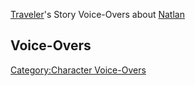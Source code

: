 {{LanguageTabs/Traveler}}
{{Main|Traveler/Voice-Overs}}
[[Traveler]]'s Story Voice-Overs about [[Natlan]]

==Voice-Overs==
{{VO/Traveler
|character           = Traveler
|language            = ja
|name                = 旅人

|vo_01_01_title      = こだまの子の宝石について…
|vo_01_01_subtitle   = About the Children of Echoes' Gems...
|vo_01_01_waypoint   = in Natlan
|vo_01_01_file_male  = VO_{language}{character1} About the Children of Echoes' Gems.ogg
|vo_01_01_file_female= VO_{language}{character2} About the Children of Echoes' Gems.ogg
|vo_01_01_tx         = '''パイモン：'''そういえば、ここら辺の谷ってキラキラの宝石がたくさんあるよな！<br><!--
                    -->'''パイモン：'''せっかくだから、近くを掘ってみようぜ。運がよければ、超すごい宝石を掘りあてられるかもだろ。そうなったらもう二度とモラ不足に悩む必要がなくなるぜ！<br><!--
                    -->'''(旅人)：'''へえ、パイモンって宝石を見分けられるの？<br><!--
                    -->'''パイモン：'''そ、それは…キラキラしてるなら、いい物に決まってるだろ！うん、きっとそうだ！<br><!--
                    -->'''(旅人)：'''童話によく出てくる財宝集めが好きな悪龍みたいだね。<br><!--
                    -->'''パイモン：'''ふふん、ここはナタなんだから、「悪龍」じゃなくて「賢龍」だろ！<br><!--
                    -->'''パイモン：'''「勇気と知恵を持つ旅人よ。この賢龍が超すごい宝石の在処を教えてやろう&mdash;&mdash;」<br><!--
                    -->'''(旅人)：'''宝石の種類も見分けられないのに？
|vo_01_01_rm         = 

|vo_01_02_title      = 懸木の民について…
|vo_01_02_subtitle   = About the Scions of the Canopy...
|vo_01_02_waypoint   = in Natlan
|vo_01_02_file_male  = VO_{language}{character1} About the Scions of the Canopy.ogg
|vo_01_02_file_female= VO_{language}{character2} About the Scions of the Canopy.ogg
|vo_01_02_tx         = '''パイモン：'''懸木の民のみんなって、見るからに危険なアウトドアスポーツが好きなんだな。<br><!--
                    -->'''パイモン：'''防具もなしに素手で岩を登ったり、高いとこを板に乗って滑ったり、火山で走って跳んであちこち移動したり、命綱をつけて崖から飛び降りたり…考えただけで心臓がバクバクするぞ！<br><!--
                    -->'''(旅人)：'''そうか？俺たちの冒険だって危ないだろ。凍るような風の吹く雪山に、痺れる轟雷、砂の舞う砂漠、不毛な死域…<br><!--
                    -->'''パイモン：'''うぅ…そういわれると、確かにオイラたち、本当に大変な旅をしてきたんだな…<br><!--
                    -->'''(旅人)：'''でも、そこそこ強いおかげで、一般人にとっての「冒険」も、俺たちは普通にやれてるからなあ。懸木の民の人たちも同じなんじゃないかな。<br><!--
                    -->'''パイモン：'''いやいや！オイラはおまえみたいに勇ましくないんだから、同じように扱われたら困るぞっ！<br><!--
                    -->'''パイモン：'''そういう認識はおまえたちみたいな強いやつの間だけにしといてくれ。もし本当にやばい状況になったら、オ…オイラ、やっぱりおまえの後ろに隠れるぞ。
|vo_01_02_rm         = 

|vo_01_03_title      = ナタの温泉について…
|vo_01_03_subtitle   = About the Hot Springs of Natlan...
|vo_01_03_waypoint   = in Natlan
|vo_01_03_file_male  = VO_{language}{character1} About the Hot Springs of Natlan.ogg
|vo_01_03_file_female= VO_{language}{character2} About the Hot Springs of Natlan.ogg
|vo_01_03_tx         = '''パイモン：'''「流泉の衆」のみんなって、本当にのんびりしてるよな。温泉ばっか入ってるし…<br><!--
                    -->'''(旅人)：'''温泉に入る時、特別に音楽家まで雇って心地良い音楽を演奏してもらう温泉愛好家もいるらしいよ。そのほうが身も心も完全にリラックスできるんだって。<br><!--
                    -->'''パイモン：'''わぁ…オイラも試したくなってきたぜ…<br><!--
                    -->'''(旅人)：'''パイモンが次に温泉に入るとき、俺がアランナラの音楽を演奏してあげよっか。<br><!--
                    -->'''パイモン：'''えっ、でも、オイラはまだ楽器が弾けないぞ。おまえが入る番になったらどうすればいいんだ…<br><!--
                    -->'''(旅人)：'''じゃあ、パイモンには歌を歌ってもらおうか。そうだな…フォンテーヌの歌劇とかはどう？<br><!--
                    -->'''パイモン：'''難しすぎるだろ！聞いたらリラックスできるどころか、かえって頭が痛くなって熱が出るかもしれないぞ！<br><!--
                    -->'''パイモン：'''なんならナタ風のラップとかはどうだ？最近覚えたんだ。ちょっと披露してやるぜ。コホン&mdash;&mdash;<br><!--
                    -->'''パイモン：'''「よう！おまえの面前、パイモンごきげん、色んな冒険経験したオイラはもう悠然…」<br><!--
                    -->'''パイモン：'''「ちぇけら！万水ブクブク、海獣プクプク、噂の古華派はカンフー…」<br><!--
                    -->'''(旅人)：'''躍動感がすごい！<br><!--
                    -->'''(旅人)：'''温泉に浸かりながら水面を叩いて、ハデに伴奏したくなるね。<br><!--
                    -->'''パイモン：'''音楽パーティーができそうだな！後から来たやつも温泉に滑り込んで、みんなのリズムに加われるぜ！<br><!--
                    -->'''(旅人)：'''あれ？ちょっと待って…温泉ってリラックスするためのものじゃなかったっけ…
|vo_01_03_rm         = 

|vo_01_04_title      = 豊穣の邦について…
|vo_01_04_subtitle   = About the Collective of Plenty...
|vo_01_04_statue     = ({{Pyro}}) at Tequemecan Valley in Natlan
|vo_01_04_file_male  = VO_{language}{character1} About the Collective of Plenty.ogg
|vo_01_04_file_female= VO_{language}{character2} About the Collective of Plenty.ogg
|vo_01_04_tx         = '''パイモン：'''あのさ。仮面を被った戦士って設定、すごくかっこいいと思わないか？<br><!--
                    -->'''(旅人)：'''確かに。ミステリアスでかっこいい感じがするね。<br><!--
                    -->'''パイモン：'''だろ！オイラも仮面をつけて豊穣の邦で格闘技をしたら、名を上げられるかな？<br><!--
                    -->'''パイモン：'''決め台詞も考えたんだ。「竜戦士は決して仮面を外しはしない！」ってな。<br><!--
                    -->'''パイモン：'''昼は有名な冒険者、夜はめちゃくちゃ強い竜戦士。どうだ？かっこいいだろ？<br><!--
                    -->'''(旅人)：'''かっこいいけど、一つ問題があるよ。<br><!--
                    -->'''パイモン：'''え？なんの問題だ？<br><!--
                    -->'''(旅人)：'''体型を見られたら、一発でバレちゃうんじゃないかな…
|vo_01_04_rm         = 

|vo_01_05_title      = ウォーベンについて…
|vo_01_05_subtitle   = About Woven Goods...
|vo_01_05_statue     = ({{Pyro}}) at Tequemecan Valley in Natlan
|vo_01_05_file_male  = VO_{language}{character1} About Woven Goods.ogg
|vo_01_05_file_female= VO_{language}{character2} About Woven Goods.ogg
|vo_01_05_tx         = '''パイモン：'''ナタの伝説と物語の大部分は織物に織られてるんだよな。他の国の本を読むのとはだいぶ勝手が違ったぞ。<br><!--
                    -->'''(旅人)：'''そうだね。最初は部族の歴史と伝説を記録するために、「謎煙の主」のシャーマンたちが織物を使い始めたらしいよ。その後、織物がさらに色んな物語の記録に使われるようになって、題材も少しずつ豊富になっていったとか。<br><!--
                    -->'''パイモン：'''へへっ、オイラたちの旅の物語も記録するか？いつかおまえが「旅人」って名前の部族を作ったときに、歴史書物に事欠かなくなるぜ！<br><!--
                    -->'''パイモン：'''普段はマントにしちゃえば風をしのげるし、野営の時は敷物になるしな…<br><!--
                    -->'''(旅人)：'''文字通り「風雪に耐えた」冒険譚だね。
|vo_01_05_rm         = 

|vo_01_06_title      = 豊穣の邦と花翼の集について…
|vo_01_06_subtitle   = About the Collective of Plenty and the Flower-Feather Clan...
|vo_01_06_statue     = ({{Pyro}}) at Tequemecan Valley in Natlan
|vo_01_06_file_male  = VO_{language}{character1} About the Collective of Plenty and the Flower-Feather Clan.ogg
|vo_01_06_file_female= VO_{language}{character2} About the Collective of Plenty and the Flower-Feather Clan.ogg
|vo_01_06_tx         = '''パイモン：'''豊穣の邦の人たちって、みんなムッキムキらしいぞ。<br><!--
                    -->'''(旅人)：'''じゃあ、パイモンも入ったらムキムキパイモンになるのかな。<br><!--
                    -->'''パイモン：'''オイラはそんな姿になりたくないぞ！<br><!--
                    -->'''(旅人)：'''じゃあ、花翼の集に入ってみるのはどうだろう？飛ぶのが上手な部族だから、パイモンの飛行技術も向上するかも。<br><!--
                    -->'''パイモン：'''ええ、飛ぶのなんて、ひゅーって跳べるだけで十分だろ？技術なんて必要か？<br><!--
                    -->'''(旅人)：'''俺を乗せられるようになってくれたら十分かな。<br><!--
                    -->'''パイモン：'''体格に差がありすぎるだろ！どう考えてもあり得ないぞ！<br><!--
                    -->'''(旅人)：'''だから、先にムキムキパイモンになればいいよ。<br><!--
                    -->'''パイモン：'''おい！結局おまえはムキムキになったオイラが見たいだけだろ！
|vo_01_06_rm         = 

|vo_01_07_title      = 竜を喜ばせる方法について…
|vo_01_07_subtitle   = About Ways to Make Friends With Saurians...
|vo_01_07_statue     = ({{Pyro}}) at Tequemecan Valley in Natlan
|vo_01_07_file_male  = VO_{language}{character1} About Ways to Make Friends With Saurians.ogg
|vo_01_07_file_female= VO_{language}{character2} About Ways to Make Friends With Saurians.ogg
|vo_01_07_tx         = '''パイモン：'''へへっ、ナタには可愛い竜がいーっぱいいるから、オイラみんなと仲良くなるんだ！<br><!--
                    -->'''(旅人)：'''へえ、随分自信ありげだね。<br><!--
                    -->'''パイモン：'''もちろんだ！そのための秘策だってあるぞ！<br><!--
                    -->'''(旅人)：'''秘策って、どんな？<br><!--
                    -->'''パイモン：'''簡単だぞ！まずは褒めてやるんだ。そしたらこっちの好意を感じ取って警戒心を解いてくれるだろ。次は優しく頭をなでてやるんだ。きっと仲良くなれるぜ。<br><!--
                    -->'''パイモン：'''それから最後に…一番重要なのは、美味しい食べ物だ！美味しい食べ物を分かち合えば、もう友達みたいなものだからな！どうだ？すごいだろ！<br><!--
                    -->'''(旅人)：'''&mdash;&mdash;うーん、何だか…パイモンにも通用しそうな気がするね…<br><!--
                    -->'''パイモン：'''おい！オイラにそんな手段を使うのは禁止だぞ！<br><!--
                    -->'''(旅人)：'''え？パイモンってナタの小さな竜たちと同じくらい可愛いって意味だったんだけど。<br><!--
                    -->'''パイモン：'''ふん！うまいこと言って、誤魔化そうとしてるだけだろ！信じるもんか！<br><!--
                    -->'''(旅人)：'''本気でパイモンのことを褒めてるのに、怒るなんて思わなかった…じゃあ、お詫びに鳥肉のスイートフラワー漬け焼きを奢ってあげるっていうのはどうかな？<br><!--
                    -->'''パイモン：'''本当か？やった、ごちそうだぜ！今すぐ食べたいぞ！<br><!--
                    -->'''パイモン：'''あれ、なにニヤニヤしてるんだよ？オイラ、無意識になにかしちゃったか？
|vo_01_07_rm         = 

|vo_01_08_title      = 考古学について…
|vo_01_08_subtitle   = About Archaeology...
|vo_01_08_statue     = ({{Pyro}}) at Tequemecan Valley in Natlan
|vo_01_08_file_male  = VO_{language}{character1} About Archaeology.ogg
|vo_01_08_file_female= VO_{language}{character2} About Archaeology.ogg
|vo_01_08_tx         = '''パイモン：'''こだまの子で考古学の研究をするには素早さがすごく問われるんだってさ。なんでなんだろうな？<br><!--
                    -->'''(旅人)：'''古代の遺物が多すぎるからじゃないかな…<br><!--
                    -->'''パイモン：'''えっ？でも、それっていいことだろ！<br><!--
                    -->'''(旅人)：'''遺物が多ければ多いほど、競争相手も増えるからね。例えば、パイモンがすごくいい石板を見かけて、翌日家まで運ぼうって思ってたのに…次の日には他の人に先を越されちゃってる、とか。<br><!--
                    -->'''パイモン：'''うーん…やっぱりピンとこないな…<br><!--
                    -->'''(旅人)：'''言い方を変えよう。パイモンが昨日の夜、こっそり残りのおやつを独り占めにしようと思ったら、一個足りないってことに気付いて…<br><!--
                    -->'''パイモン：'''そんな！確かに怖いぞ！<br><!--
                    -->'''パイモン：'''&mdash;&mdash;いや、待てよ。なんでオイラのおやつが昨日一個なくなってたのを知ってるんだよ！
|vo_01_08_rm         = 

|vo_01_09_title      = 争いを解決する方法について…
|vo_01_09_subtitle   = About Resolving Conflicts...
|vo_01_09_statue     = ({{Pyro}}) at Tequemecan Valley in Natlan
|vo_01_09_file_male  = VO_{language}{character1} About Resolving Conflicts.ogg
|vo_01_09_file_female= VO_{language}{character2} About Resolving Conflicts.ogg
|vo_01_09_tx         = '''パイモン：'''ナタでは、筋肉を使わずに争いを解決する方法があるって聞いたぞ。<br><!--
                    -->'''(旅人)：'''戦争の国なのに、そんな方法もあるの？<br><!--
                    -->'''パイモン：'''そうだぞ。こだまの子には、踊りで争いを解決する伝統が一部に残ってるらしいんだ。<br><!--
                    -->'''(旅人)：'''踊りの対決？それって、時間と場所を事前に決めて…<br><!--
                    -->'''パイモン：'''うんうん！<br><!--
                    -->'''(旅人)：'''派手な技を競い合って…<br><!--
                    -->'''パイモン：'''そうそう！<br><!--
                    -->'''(旅人)：'''片方が力尽きるまで勝負を続けるってこと？<br><!--
                    -->'''パイモン：'''その通りだ！<br><!--
                    -->'''パイモン：'''&mdash;&mdash;あれ、なんだよ！結局筋肉頼りじゃないか！
|vo_01_09_rm         = 

|vo_01_10_title      = 儲け話について…
|vo_01_10_subtitle   = About Ways to Make a Fortune...
|vo_01_10_quest      = Black Stone Under a White Stone
|vo_01_10_file_male  = VO_{language}{character1} About Ways to Make a Fortune.ogg
|vo_01_10_file_female= VO_{language}{character2} About Ways to Make a Fortune.ogg
|vo_01_10_tx         = '''パイモン：'''へへっ、聞いてくれよ！とんでもない大商売のチャンスだぞ！<br><!--
                    -->'''(旅人)：'''へぇ、どんなの？<br><!--
                    -->'''パイモン：'''聖火競技場には毎日あれだけの人が出入りしてるだろ。あそこでなにか商売ができたら、ぼろ儲けできるに違いないぜ！<br><!--
                    -->'''(旅人)：'''ふーん、何を売るの？<br><!--
                    -->'''パイモン：'''モンドの錬金ポーションなんかどうだ？<br><!--
                    -->'''(旅人)：'''似たようなものを売ってる人がすでにいたけど…<br><!--
                    -->'''パイモン：'''じゃあ、璃月の鉱石ならどうだ？あれなら確実に儲かると思うぞ！<br><!--
                    -->'''(旅人)：'''それってこだまの子の人たちの生業でしょ…<br><!--
                    -->'''パイモン：'''確かにそうだった…あっ！思いついたぞ。スメールのタペストリーならどうだ！きっと人気が出ると思うぜ！<br><!--
                    -->'''(旅人)：'''残念。今度は「謎煙の主」と被ってるよ。<br><!--
                    -->'''パイモン：'''じゃ、じゃあ、聖火競技場を柵で囲んでやろうぜ！これからは、試合参加者だろうが観客だろうが、全員に通行料を払ってもらうんだ。<br><!--
                    -->'''(旅人)：'''柵が完成する前に逮捕されちゃいそうだね…<br><!--
                    -->'''パイモン：'''そんな&mdash;&mdash;儲けるって本当に難しいぜ。
|vo_01_10_rm         = 

|vo_01_11_title      = 竜のヘアスタイリストについて…
|vo_01_11_subtitle   = About Saurian Stylists...
|vo_01_11_quest      = Black Stone Under a White Stone
|vo_01_11_file_male  = VO_{language}{character1} About Saurian Stylists.ogg
|vo_01_11_file_female= VO_{language}{character2} About Saurian Stylists.ogg
|vo_01_11_tx         = '''パイモン：'''ナタに来たばっかの頃に出会った三種類の竜って、みんなすごかったよなあ。<br><!--
                    -->'''パイモン：'''頭がぷにぷにのちびテペトル竜、背中がすべすべのちびコホラ竜、そして、耳と頭がもふもふのちびユムカ竜！<br><!--
                    -->'''(旅人)：'''もふもふのちびユムカ竜か…抱きしめながら寝るときっと気持ちいいよね…<br><!--
                    -->'''パイモン：'''そういえば、毛の長い動物っていっぱいいるけど、動くのに邪魔じゃないのか？<br><!--
                    -->'''パイモン：'''例えば、ユムカ竜の耳と頭の毛がもし長く伸びちゃったら、目にかかって前が見えなくなちゃうだろ。危ないぞ…<br><!--
                    -->'''(旅人)：'''もしそんな子がいたら、パイモンがユムカ竜のためにヘアスタイルを整えてあげたら？<br><!--
                    -->'''パイモン：'''えっ？オイラがか？<br><!--
                    -->'''(旅人)：'''ナタ中に名を馳せる竜のヘアスタイリストになって、大儲けできるかもしれないよ。<br><!--
                    -->'''パイモン：'''確かに！そんな方法で儲けるなんて考えもしなかったぜ！<br><!--
                    -->'''パイモン：'''ナタ中のユムカ竜のヘアスタイルを全部オイラが仕上げてやるぜ。へへっ、モラが…<br><!--
                    -->'''パイモン：'''っていやいや。モラなんて二の次だぞ。ナタ中のユムカ竜と友達になれたら、きっとめちゃくちゃ楽しいよな！<br><!--
                    -->'''(旅人)：'''でも、ユムカ竜ってすごーく大きいから、普通のハサミを使ってたら時間がかかりすぎて、丸一日かけても一匹しか仕上げられないかもね。<br><!--
                    -->'''(旅人)：'''竜のカリスマヘアスタイリストになるには、鍛錬が必要そうだね。少なくとも…無鋒の剣くらいの大きさのハサミを使いこなせるようにならなくちゃ！<br><!--
                    -->'''パイモン：'''無鋒の剣って…おまえの武器じゃないか。<br><!--
                    -->'''(旅人)：'''俺たちは最高の仲間だからね。さっそく行こう、初レッスンをしてあげる。<br><!--
                    -->'''パイモン：'''鍛錬を名目に魔物の処理をオイラに押し付けるなよな！
|vo_01_11_rm         = 

|vo_01_12_title      = 「古名」について…
|vo_01_12_subtitle   = About Ancient Names...
|vo_01_12_quest      = Black Stone Under a White Stone
|vo_01_12_file_male  = VO_{language}{character1} About Ancient Names.ogg
|vo_01_12_file_female= VO_{language}{character2} About Ancient Names.ogg
|vo_01_12_tx         = '''パイモン：'''大霊に認められて選ばれたナタの戦士は「古名」を手に入れるんだってさ！羨ましい限りだぜ…オイラにも自分だけの「古名」があったらなぁ…<br><!--
                    -->'''(旅人)：'''えっ？でも、パイモンはすでに色んな称号を持ってるよね？<br><!--
                    -->'''パイモン：'''あれ？確かにな！<br><!--
                    -->'''パイモン：'''オイラはおまえの「最高の仲間」にして「頼もしいガイド」、そんで「名誉上級研究員助手」で、「スタイリッシュ飛行家」で、「シルバー伴星」でもあるんだもんな…こう考えてみると、オイラってとんでもない大英雄なんじゃないのか！<br><!--
                    -->'''パイモン：'''ナタの人がおまえとオイラのここでの冒険を記録に残してくれるなら、こういう称号を全部使いたいぜ！<br><!--
                    -->'''(旅人)：'''えっ？長すぎない？<br><!--
                    -->'''(旅人)：'''考えてみて。ただでさえ、ナタ人がそれぞれの称号を全部使ってたら、織物の記録はこうなっちゃうんだよ&mdash;&mdash;<br><!--
                    -->'''(旅人)：'''「ある日、『こだまの子』ナナツカヤンの『ウッサビーティ』のカチーナとその親切な友人『流泉の衆』メツトリの『ウモジャ』のムアラニが、『謎煙の主』ミクトランに行く途中、『懸木の民』ウィッツトランの『マリポ』のキィニチとそのずる賢い仲間である『クフル·アハウ』に出会い…」<br><!--
                    -->'''パイモン：'''ストップストップ！そんな風にダラダラ書いてたら、聖火競技場まで行って帰ってこれるくらいの長～い文章になっちゃうぞ…話がぜんぜん進まないじゃないか！<br><!--
                    -->'''パイモン：'''うぅ、称号を一つだけしか選べないなら…やっぱり「最高の仲間」だな！
|vo_01_12_rm         = 

|vo_01_13_title      = 聖火競技場について…
|vo_01_13_subtitle   = About the Stadium of the Sacred Flame...
|vo_01_13_quest      = Black Stone Under a White Stone
|vo_01_13_file_male  = VO_{language}{character1} About the Stadium of the Sacred Flame.ogg
|vo_01_13_file_female= VO_{language}{character2} About the Stadium of the Sacred Flame.ogg
|vo_01_13_tx         = '''パイモン：'''ここだけの話、聖火競技場でずっと気になってたところがあるんだ。<br><!--
                    -->'''パイモン：'''あそこの試合ってポイント制だろ？チーム戦が終わったら、決まった順番で一対一の勝負をして、最後はポイントによってランキングが決まる…<br><!--
                    -->'''パイモン：'''なんでこんなルールになったんだろうな？<br><!--
                    -->'''(旅人)：'''ワクワク感を最後までとっておきたいからじゃないかな。観客はみんな、逆転劇が好きなものなのかも。<br><!--
                    -->'''パイモン：'''確かにな。でも、互角の実力を持つ二人だけが大会に参加したときに、勝負がつかなくなっちゃう状況を避けるためってこともあるかもしれないぞ…<br><!--
                    -->'''(旅人)：'''うーん…そうなると一時休戦するしかなさそうだね…<br><!--
                    -->'''パイモン：'''だろ！ライノ竜とユムカ竜が一対一で勝負してる光景を想像してみろよ！ライノ竜は猛攻を仕掛けるのが得意だけど、ユムカ竜は回避が得意だから、丸一日経っても試合が終わらないんだ…<br><!--
                    -->'''パイモン：'''観客もお腹が空いちゃうから、いったん試合は一時停止になる。<br><!--
                    -->'''パイモン：'''でも、再開した後も勝負がつかなくて、それどころか、ルール違反をしたユムカ竜の不意打ちを食らったライノ竜が怪我をして、またまた試合が中止されちゃうんだ。<br><!--
                    -->'''パイモン：'''結局、『ライノ竜VSユムカ竜』、『続·ライノ竜VSユムカ竜』、『ライノ竜VSユムカ竜：ドラゴンリターンズ』、『ライノ竜VSユムカ竜：アクロス·ザ·ボルケーノ』…みたいに連続で試合をすることになって&mdash;&mdash;<br><!--
                    -->'''パイモン：'''あれ？シリーズ映影にできそうだな！大儲けできるんじゃないか！？<br><!--
                    -->'''(旅人)：'''確かに悪くないアイデアだね。でも…自分たちの仲間の竜が悪役になるのを、懸木の民たちは黙って見ていられないんじゃない？<br><!--
                    -->'''パイモン：'''うまいたとえが見つからなかっただけだぞ！
|vo_01_13_rm         = 

|vo_01_14_title      = ナタの冒険者について…
|vo_01_14_subtitle   = About Natlan's Adventurers...
|vo_01_14_quest      = Black Stone Under a White Stone
|vo_01_14_file_male  = VO_{language}{character1} About Natlan's Adventurers.ogg
|vo_01_14_file_female= VO_{language}{character2} About Natlan's Adventurers.ogg
|vo_01_14_tx         = '''パイモン：'''ナタ人って普通、ナタを出ないよな？<br><!--
                    -->'''(旅人)：'''うん、ワケあってね。<br><!--
                    -->'''パイモン：'''うーん。それって、冒険者になりたいってナタ人がいたら、すごく不便なんじゃないか？<br><!--
                    -->'''パイモン：'''想像してみろよ。他の国に行けないってことはつまり、受けられる依頼がかなり限られちゃうだろ…未知の遺跡を冒険できないと、モラも大して稼げないと思うぞ。かわいそうだ…<br><!--
                    -->'''(旅人)：'''一理あるように聞こえるけど、実際そうでもないみたいだよ。<br><!--
                    -->'''パイモン：'''えっ？<br><!--
                    -->'''(旅人)：'''「流泉の衆」には「探検家」を名乗る人たちがいるんだって。ナタの地理や遺跡に詳しいから、他の国の冒険者がナタに来たら、まずはその人たちをガイドとして雇うみたい。<br><!--
                    -->'''(旅人)：'''要するに、冒険者は最終的にお宝を見つけられたかどうかにかかわらず、必ずガイドに報酬を支払わないといけないんだ。だから長い目で見れば、冒険者より儲けてるかも。<br><!--
                    -->'''パイモン：'''そうなんだ…待てよ。もしそいつらが本当にそこまで遺跡に詳しいなら、なんで自分でお宝を探しに行かないんだ？<br><!--
                    -->'''(旅人)：'''こういう可能性はないかな？実は、最初からお宝なんてなくて…？<br><!--
                    -->'''パイモン：'''うわあ、なんだかとんでもない裏事情に触れちゃった気がするぜ…
|vo_01_14_rm         = 

|vo_01_15_title      = ラクガキについて…
|vo_01_15_subtitle   = About Graffiti...
|vo_01_15_statue     = ({{Pyro}}) at Tequemecan Valley in Natlan
|vo_01_15_file_male  = VO_{language}{character1} About Graffiti.ogg
|vo_01_15_file_female= VO_{language}{character2} About Graffiti.ogg
|vo_01_15_tx         = '''パイモン：'''ナタ人ってラクガキを残すのが好きだよな。そこらじゅうにあるぜ。たしか、燃素なんとかって…<br><!--
                    -->'''(旅人)：'''「燃素銘刻」だよ。ただ、本物は特殊な石碑に刻まれたものだけだから、ここにあるのは単なる落書きだと思う。<br><!--
                    -->'''(旅人)：'''例えばこれとか。「おい、ここは俺たちの縄張りだ。『こだまの子』最強！」って感じの絵。<br><!--
                    -->'''パイモン：'''なんだか面白そうだな！オイラたちもラクガキしてみようぜ。<br><!--
                    -->'''(旅人)：'''いいよ。何を描く？<br><!--
                    -->'''パイモン：'''もちろんテイワット大陸最高のガイドの肖像画を残すに決まってるだろ！へへっ、あっちの石壁がよさそうだな…<br><!--
                    -->'''(旅人)：'''そうなると、絵を描くのは俺だね。うーん、パイモンを描くなら、まずは怒りっぽいほっぺに…<br><!--
                    -->'''パイモン：'''そうそう…って違うだろ！やっぱりいいや。また今度、ナタの画家にオイラたちの肖像画を描いてもらおうぜ。
|vo_01_15_rm         = 

|vo_01_16_title      = ナタの竜の仲間について…
|vo_01_16_subtitle   = About Saurian Companions...
|vo_01_16_statue     = ({{Pyro}}) at Tequemecan Valley in Natlan
|vo_01_16_file_male  = VO_{language}{character1} About Saurian Companions.ogg
|vo_01_16_file_female= VO_{language}{character2} About Saurian Companions.ogg
|vo_01_16_tx         = '''(旅人)：'''ナタの人たちって、本当に竜を仲間として見てるんだね…<br><!--
                    -->'''パイモン：'''そうだぞ。まるでおまえとオイラみたいだぜ。どこに行こうとずっと一緒だぞ！<br><!--
                    -->'''(旅人)：'''パイモンは俺の仲間で、竜はナタ人の仲間でしょ。もしパイモンと竜が対決したら、どっちが勝つと思う？<br><!--
                    -->'''パイモン：'''なんでいきなりそんな奇天烈な発想になるんだよ！<br><!--
                    -->'''(旅人)：'''でもよく考えてみたら、パイモンはテペトル竜みたに地に潜ることも、クク竜みたいに空を早く飛ぶこともできないか…<br><!--
                    -->'''パイモン：'''ち、違う角度で見たらどうだ！例えば、オイラはテペトル竜より飛ぶのが早いし、クク竜よりも…えっと、クク竜よりも鳥肉と野生キノコの串焼きの美味しさ鑑定に長けてるぞ！<br><!--
                    -->'''(旅人)：'''何より重要なのは、パイモンが俺の傍にいてくれた時間は、どの竜よりも長いってことだね。<br><!--
                    -->'''パイモン：'''そうだそうだ！ふふん、なにせ、オイラはテイワット最高のガイドだからな&mdash;&mdash;<br><!--
                    -->'''(旅人)：'''じゃあ、最高の仲間と今日の冒険をそろそろ始めようかな。<br><!--
                    -->'''パイモン：'''あー、美食鑑定の舌がなまってる気がするなー。ってことで、鳥肉と野生キノコの串焼きを一本食べてから出発しようぜ！
|vo_01_16_rm         = 

|vo_01_17_title      = アハウについて…
|vo_01_17_subtitle   = About Ajaw...
|vo_01_17_quest      = Kinich's Deal
|vo_01_17_file_male  = VO_{language}{character1} About Ajaw.ogg
|vo_01_17_file_female= VO_{language}{character2} About Ajaw.ogg
|vo_01_17_tx         = '''パイモン：'''ずっと聞きたかったんだけど…おまえは気にならないのか？アハウのあの姿…<br><!--
                    -->'''(旅人)：'''何か問題がある？<br><!--
                    -->'''パイモン：'''問題しかないだろ！あいつは他の竜たちのどれとも違うじゃないか！めちゃくちゃ喋るし、いつも地面を歩かずにキィニチの傍をふらふら飛んでるだろ。そ・れ・に！あんな変なグラサンをかける竜なんているかよ！<br><!--
                    -->'''(旅人)：'''ふーん…<br><!--
                    -->'''パイモン：'''な、なんでいきなりオイラを見つめるんだよ…<br><!--
                    -->'''(旅人)：'''それを言ったら、パイモンだってよく喋るし、飛んでるし。フォンテーヌでは変わったメガネを付けてただろ？<br><!--
                    -->'''パイモン：'''おい…そういう意味じゃないぞ！<br><!--
                    -->'''パイモン：'''そのことはともかく、オイラが一番気になってるのは、あいつの段ボールみたいにペラペッラな体だぞ…めちゃくちゃ平べったいだろ…ナタのやつら、気にならないのか？<br><!--
                    -->'''(旅人)：'''確かに。でも、もう慣れたのかも。<br><!--
                    -->'''(旅人)：'''出自とかプライベートにかかわる話だから、アハウ本人に聞くしかないかもね。<br><!--
                    -->'''パイモン：'''でも、あいつが正直に話してくれると思うか？あいつのことだから、適当な話でオイラたちを誤魔化しそうだけどな…<br><!--
                    -->'''パイモン：'''それか…オイラたちを誤解させて、平べったい段ボールになっちゃう罠にかけようとしてきたりして…<br><!--
                    -->'''(旅人)：'''平べったいパイモンか…ちょっと見てみたいかも…<br><!--
                    -->'''パイモン：'''な、なんでまたオイラをじっと見つめるんだよ！平べったいパイモンなんてごめんだぞ！&mdash;&mdash;もう！
|vo_01_17_rm         = 

|vo_01_18_title      = ナタ人のボディーペイントについて…
|vo_01_18_subtitle   = About Natlan's Body Painting Practices...
|vo_01_18_statue     = ({{Pyro}}) at Tequemecan Valley in Natlan
|vo_01_18_file_male  = VO_{language}{character1} About Natlan's Body Painting Practices.ogg
|vo_01_18_file_female= VO_{language}{character2} About Natlan's Body Painting Practices.ogg
|vo_01_18_tx         = '''パイモン：'''そういえば、ナタ人の体には色んな模様の…えっと…油絵？イラスト？があるよな。具体的な意味はよく分からないけど、すごくカッコイイぜ！<br><!--
                    -->'''(旅人)：'''そうだね！ある種の塗料で描かれてるって聞いた。燃素を原料にして作った、特別な塗料なんだって。<br><!--
                    -->'''パイモン：'''えっ、そうだったのか？<br><!--
                    -->'''(旅人)：'''興味があるなら、たしか観光客向けのお試しサービスもあったと思うよ。使ってるのは普通の塗料だけどね。<br><!--
                    -->'''パイモン：'''本当か！「郷に入っては」って言うし…それなら…<br><!--
                    -->'''(旅人)：'''はいはい。お気に入りの色や模様のスタイルは人それぞれだし、パイモンも好きなものを選んでみたら。<br><!--
                    -->'''パイモン：'''そうだな…えっと…むむむ…！それぞれ良いところがあって、ぜんぜん決められないぜ！<br><!--
                    -->'''パイモン：'''ふんっ。どれか一つだけっていうのは子供のやり方だ。オイラはぜんぶ選ぶぞ！<br><!--
                    -->'''(旅人)：'''わぁ…パイモンって「マキシマリスト」なんだね…他の人は変って思うかもしれないけど、俺は絶対パイモンの味方だから！<br><!--
                    -->'''パイモン：'''一気に全部塗るとは言ってないぞ。日替わりで、六日ごとにローテーションしていくんだ！<br><!--
                    -->'''(旅人)：'''なんだ、残念…腕に刺青をいっぱい入れたパイモンは頭の中で想像するしかないか…<br><!--
                    -->'''パイモン：'''残念がるなよ！変な想像もやめろ！
|vo_01_18_rm         = 

|vo_01_19_title      = 竜との共生について…
|vo_01_19_subtitle   = About Living With Saurians...
|vo_01_19_quest      = Black Stone Under a White Stone
|vo_01_19_file_male  = VO_{language}{character1} About Living With Saurians.ogg 
|vo_01_19_file_female= VO_{language}{character2} About Living With Saurians.ogg
|vo_01_19_tx         = '''パイモン：'''ナタ人って竜とすごく仲がいいんだよな。一緒に暮らしたり、一緒に戦ったり、一緒に飛んだりさ…<br><!--
                    -->'''(旅人)：'''俺とパイモンの関係みたいだよね。でも、パイモンはこれ以上育たないし、俺を乗せて空を飛ぶこともできない…あれだけ鳥肉と野生キノコの串焼きを食べてるのにね。<br><!--
                    -->'''パイモン：'''ふんっ。でも、竜はおまえのガイドはやれないし、お喋りだってできないだろ。<br><!--
                    -->'''(旅人)：'''実は遥か昔、人間と竜が生存環境を奪い合う時代もあった。今のような平和な状態になるまでに、きっと色々あったんだろうね。<br><!--
                    -->'''パイモン：'''もしオイラが竜なら、食べ物をいっぱいくれれば、ケンカなんてしたくなくなると思うぞ。<br><!--
                    -->'''(旅人)：'''でももし、パイモンは鳥肉と野生キノコの串焼きを一日百本食べたいのに、人間がそれだけの量を提供できなかったらどうする？<br><!--
                    -->'''パイモン：'''それなら、五十本でも…<br><!--
                    -->'''(旅人)：'''それか、人間とパイモンが一緒に狩りをするって約束したら、より沢山の食材を手に入れられるし、二人ともお腹いっぱいになるまで食べられるね。<br><!--
                    -->'''パイモン：'''おう！平和のポイントはより多くの肉ってことだな！
|vo_01_19_rm         = 

|vo_01_20_title      = 火山について…
|vo_01_20_subtitle   = About the Volcano...
|vo_01_20_statue     = ({{Pyro}}) at Tequemecan Valley in Natlan
|vo_01_20_file_male  = VO_{language}{character1} About the Volcano.ogg
|vo_01_20_file_female= VO_{language}{character2} About the Volcano.ogg
|vo_01_20_tx         = '''パイモン：'''ナタってどこからでもあの巨大な火山が見えるんだな。あのボコボコ湧き出てるマグマはいったいどこから来たんだろう？<br><!--
                    -->'''(旅人)：'''こんな話があるみたいだよ&mdash;&mdash;ナタの地下の一番深いところには、古の巨大な炎龍が眠っていて、その体内には世界で最初の炎がある。それが龍の体内で燃え続けるせいで、龍の背中には穴がたくさん空いちゃって、周期的に炎を吹き出すようになった…そして、その炎が地上に湧くマグマになったってね。<br><!--
                    -->'''パイモン：'''まじかよ。それじゃ、その炎龍が目を覚ましたら、ナタはヤバいんじゃないのか？<br><!--
                    -->'''(旅人)：'''そうだよ。だから炎神は各部族の力を結集させて、定期的に炎龍を鎮めてるんだ。炎龍にずっと夢を見ていてもらうためにね。<br><!--
                    -->'''パイモン：'''んんっ！？炎神が対抗してるのはアビスの侵食だろ！<br><!--
                    -->'''(旅人)：'''実はこの話、露店で買った織物に書かれてたんだ。<br><!--
                    -->'''パイモン：'''どうりでおかしいと思ったぜ…
|vo_01_20_rm         = 

|vo_01_21_title     = 夜の呪いについて…
|vo_03_21_subtitle  = About the Curse of the Night...
|vo_01_21_quest     = The Rainbow Destined to Burn
|vo_01_21_file_male  = VO_{language}{character1} About the Curse of the Night.ogg
|vo_01_21_file_female= VO_{language}{character2} About the Curse of the Night.ogg
|vo_01_21_tx        = '''パイモン：'''むかーしむかし、呪われた偉大な騎士がいた。昼はだらしない酔いどれおやじの姿にしかなれないけど…<br>'''パイモン：'''夜が深まり、世界が静まり返ると&mdash;&mdash;その時だけ、彼は成熟した勇敢なプロの騎士としての本来の姿を取り戻せるんだ…<br>'''(旅人)：'''呪いを解く方法はないの？<br>'''パイモン：'''心からの尊敬のみが、酔いどれおやじの呪いを解くことができるんだぞ。<br>'''(旅人)：'''じゃあ、俺が呪いを解く人になるよ。<br>'''パイモン：'''じゃじゃーん！呪いが解けた！ファルカ大団長は今、酔いどれおやじと頼りになる騎士のどちらかの姿を選べるようになった！<br>'''パイモン：'''しかしファルカはこう言った&mdash;&mdash;すまんな、俺は元々だらしない酔いどれおやじなんだ。すると、昼も夜も酔いどれおやじになってしまった！<br>'''(旅人)：'''やばすぎる！<br>'''パイモン：'''ナタのほうにはこんな物語があるぞ。呪われた女の子がいて、昼は上から目線な大人げないおばあさんだけど、夜になると純粋な少女に戻れるんだ。<br>'''パイモン：'''呪いを解く方法は…えっと、そいつの好きな話題について一緒に話してやるしかないんだ。<br>'''(旅人)：'''物語の結末が分かったかも。それがファルザン先輩なら、きっと「ふん、年をとっておることの何が悪いというんじゃ。若造め、何か文句があるか？」って言うよ。<br>'''パイモン：'''そうだな。もしそれがシトラリなら&mdash;&mdash;<br>'''(旅人)：'''シトラリなら、動揺して「ワタシ、もともと普通の女の子なんだけど！？」って言うね。<br>'''パイモン：'''…これ、別に呪われてなくないか？
|vo_01_21_rm        = 

|vo_01_22_title     = スピリットウェイについて…
|vo_01_22_subtitle  = About Spiritways...
|vo_01_22_waypoint  = in Natlan
|vo_01_22_file_male  = VO_{language}{character1} About Spiritways.ogg
|vo_01_22_file_female= VO_{language}{character2} About Spiritways.ogg
|vo_01_22_tx        = '''パイモン：'''五百モラ…千モラ…千二百モラ…<br>'''(旅人)：'''何してるの？<br>'''パイモン：'''うわっ！び、びっくりした！<br>'''パイモン：'''へへっ、実は…最近ちょこっと貯金ができたんだ。それで、「流泉の衆」の集落に行ってサーフボードを買おうかなって！<br>'''パイモン：'''そしたら、きっとオイラもムアラニみたいに「スピリットウェイ」をカッコよく滑れるぜ。<br>'''(旅人)：'''パイモンがサーフィンを…<br>'''パイモン：'''なんだよ…その「オイラのことを信じられない」みたいな目は？<br>'''(旅人)：'''これまで一緒に旅をしてくれてありがとう。楽しかったよ…<br>'''パイモン：'''おい！オイラがもう生きて帰ってこないみたいな言い方するなよ！<br>'''パイモン：'''準備はバッチリだ！それにオイラは飛べるから、落っこちても問題ないぜ！<br>'''パイモン：'''でも、あんなに急で高いところにあるスピリットウェイをムアラニはどうやって滑ってるんだろうな？<br>'''(旅人)：'''ムアラニにとっては大したことじゃないのかも。難しいポーズも余裕の笑みでこなしてるしね。<br>'''パイモン：'''ん？ドジなオイラには無理だって言ってるのか！？
|vo_01_22_rm        = 

|vo_01_23_title     = 炎神について…
|vo_01_23_subtitle  = About the Pyro Archon...
|vo_01_23_quest     = The Rainbow Destined to Burn
|vo_01_23_file_male  = VO_{language}{character1} About the Pyro Archon.ogg
|vo_01_23_file_female= VO_{language}{character2} About the Pyro Archon.ogg
|vo_01_23_tx        = '''パイモン：'''「帰火聖夜の巡礼」で炎神が選ばれるなんて、思いもしなかったぞ！<br>'''パイモン：'''もしオイラが試合に勝ったら、新しい炎神になれるのかな？<br>'''(旅人)：'''自信満々だね。<br>'''パイモン：'''フフン、オイラを甘く見るなよ。神たちの「技」をいっぱい身につけてきたんだからな。<br>'''(旅人)：'''そうなの？<br>'''パイモン：'''例えば、あの有名な真・風神ヒュッツポットだろ、とろ火で煮込んだ腌篤鮮に、ハルヴァマズダ。それにプル・ラ・ジャスティスも！<br>'''(旅人)：'''もしかして料理の技の話？<br>'''パイモン：'''もちろん！ナタが平和になったら、帰火聖夜の巡礼の種目に料理対決を入れるのを提案するつもりだ！<br>'''パイモン：'''炎神の「火を操る腕前」を見せてもらうのが楽しみだぜ。
|vo_01_23_rm        = 

|vo_01_24_title     = 休憩について…
|vo_01_24_subtitle  = About Taking a Break...
|vo_01_24_quest     = Melodious Chant
|vo_01_24_file_male  = VO_{language}{character1} About Taking a Break.ogg
|vo_01_24_file_female= VO_{language}{character2} About Taking a Break.ogg
|vo_01_24_tx        = '''パイモン：'''そういえば、しばらくシロネンに会ってないよな。この前、あいつが木の上で寝てるところは見たけど。<br>'''(旅人)：'''その前はサングラスをかけて屋根の上で日向ぼっこしてたよね。<br>'''パイモン：'''そのまた前は自作のロッキングチェアでジュースを飲んでたぞ…<br>'''パイモン：'''…あいつ、休んでばっかりじゃないか！？<br>'''(旅人)：'''普段、真面目に仕事してる分、休んでる時の姿が悪目立ちするのかも。<br>'''パイモン：'''そうなのか？それを言うなら、オイラだって仕事を頑張ってるぞ。<br>'''パイモン：'''ほら！前にテペトル竜を追いかけた時も、頑張って高く飛んで、おまえを案内しただろ？<br>'''パイモン：'''あと、「懸木の民」の伝達使を手伝って小包を探したり、ショコアトゥルの種を集めるのを手伝ったり…ほんとに大変だったんだぞ。<br>'''パイモン：'''フン、これから任務の時はオイラもサボってやる！おまえにだって絶対にバレないようにやってやるんだからな！<br>'''(旅人)：'''うん、気づかないフリをしておくから、しっかりサボってて。<br>'''パイモン：'''おまえ、優しいな。じゃあ、おまえがサボるときも気づかないフリをしてやるよ。<br>'''パイモン：'''っていうか、一緒にサボればいい話じゃないか！<br>'''パイモン：'''よし！じゃあ、今から絶対にバレないおさぼりタイムだ！早く寝転がって日向ぼっこしようぜ。
|vo_01_24_rm        = 
}}

[[Category:Character Voice-Overs]]